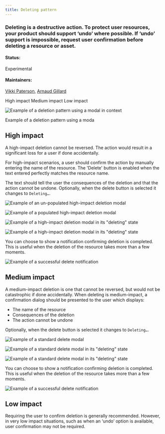 ```yaml
---
title: Deleting pattern
---
```


### Deleting is a destructive action. To protect user resources, your product should support ‘undo’ where possible. If ‘undo’ support is impossible, request user confirmation before deleting a resource or asset.

#### Status:

Experimental

#### Maintainers:

[Vikki Paterson](https://github.ibm.com/VICTORIA), [Arnaud Gillard](https://github.ibm.com/Arnaud-Gillard)

<AnchorLinks>

<AnchorLink>High impact</AnchorLink>
<AnchorLink>Medium impact</AnchorLink>
<AnchorLink>Low impact</AnchorLink>

</AnchorLinks>

![Example of a deletion pattern using a modal in context](images/1.png)

<Caption>Example of a deletion pattern using a moda</Caption>

## High impact

A high-impact deletion cannot be reversed. The action would result in a significant loss for a user if done accidentally.

For high-impact scenarios, a user should confirm the action by manually entering the name of the resource. The 'Delete' button is enabled when the text entered perfectly matches the resource name.

The text should tell the user the consequences of the deletion and that the action cannot be undone. Optionally, when the delete button is selected it changes to `Deleting…`.

<Row>
<Column colLg={8}>

![Example of an un-populated high-impact deletion modal](images/2.png)

![Example of a populated high-impact deletion modal](images/3.png)

![Example of a high-impact deletion modal in its "deleting" state](images/5_0.png)

![Example of a high-impact deletion modal in its "deleting" state](images/5_1.png)

</Column>
</Row>

You can choose to show a notification confirming deletion is completed. This is useful when the deletion of the resource takes more than a few moments.

<Row>
<Column colLg={8}>

![Example of a successful delete notification](images/5_2.png)

</Column>
</Row>

## Medium impact

A medium-impact deletion is one that cannot be reversed, but would not be catastrophic if done accidentally. When deleting is medium-impact, a confirmation dialog should be presented to the user which displays:

- The name of the resource
- Consequences of the deletion
- The action cannot be undone

Optionally, when the delete button is selected it changes to `Deleting…`.

<Row>
<Column colLg={8}>

![Example of a standard delete modal](images/6.png)

![Example of a standard delete modal in its "deleting" state](images/1_1.png)

![Example of a standard delete modal in its "deleting" state](images/1_2.png)

</Column>
</Row>

You can choose to show a notification confirming deletion is completed. This is useful when the deletion of the resource takes more than a few moments.

<Row>
<Column colLg={8}>

![Example of a successful delete notification](images/7_updated.png)

</Column>
</Row>

## Low impact

Requiring the user to confirm deletion is generally recommended. However, in very low impact situations, such as when an ‘undo’ option is available, user confirmation may not be required.
